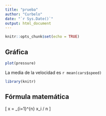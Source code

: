 ```yaml
---
title: "prueba"
author: "Curbelo"
date: "`r Sys.Date()`"
output: html_document
---
```


```r
knitr::opts_chunk$set(echo = TRUE)
```

## Gráfica

```r
plot(pressure)
```

La media de la velocidad es `r mean(cars$speed)`

```r
library(knitr)
```

## Fórmula matemática

\[
    \bar x = \sum_{i=1}^{n} x_i / n
\]